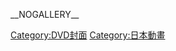 __NOGALLERY__
{{Catnav|頁面分類|...|宣传品图像|宣传照|DVD封面}}
[[Category:DVD封面|Category:DVD封面]]
[[Category:日本動畫|Category:日本動畫]]
